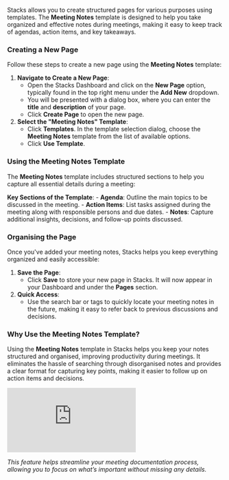 Stacks allows you to create structured pages for various purposes using templates. The **Meeting Notes** template is designed to help you take organized and effective notes during meetings, making it easy to keep track of agendas, action items, and key takeaways.

### Creating a New Page

Follow these steps to create a new page using the **Meeting Notes** template:

1. **Navigate to Create a New Page**:
    - Open the Stacks Dashboard and click on the **New Page** option, typically found in the top right menu under the **Add New** dropdown. 
    - You will be presented with a dialog box, where you can enter the **title** and **description** of your page.
    - Click **Create Page** to open the new page.
2. **Select the "Meeting Notes" Template**:
    - Click **Templates**. In the template selection dialog, choose the **Meeting Notes** template from the list of available options.
    - Click **Use Template**.

### Using the Meeting Notes Template

The **Meeting Notes** template includes structured sections to help you capture all essential details during a meeting:

**Key Sections of the Template**:
    - **Agenda**: Outline the main topics to be discussed in the meeting.
    - **Action Items**: List tasks assigned during the meeting along with responsible persons and due dates.
    - **Notes**: Capture additional insights, decisions, and follow-up points discussed.

### Organising the Page

Once you've added your meeting notes, Stacks helps you keep everything organized and easily accessible:

1. **Save the Page**:
    - Click **Save** to store your new page in Stacks. It will now appear in your Dashboard and under the **Pages** section.
2. **Quick Access**:
    - Use the search bar or tags to quickly locate your meeting notes in the future, making it easy to refer back to previous discussions and decisions.

### Why Use the Meeting Notes Template?

Using the **Meeting Notes** template in Stacks helps you keep your notes structured and organised, improving productivity during meetings. It eliminates the hassle of searching through disorganised notes and provides a clear format for capturing key points, making it easier to follow up on action items and decisions.

<iframe class="w-full aspect-video" src="https://www.youtube.com/embed/G5Jwi0f6iYo" title="YouTube video player" frameborder="0" allow="accelerometer; autoplay; clipboard-write; encrypted-media; gyroscope; picture-in-picture; web-share" referrerpolicy="strict-origin-when-cross-origin" allowfullscreen></iframe>

*This feature helps streamline your meeting documentation process, allowing you to focus on what’s important without missing any details.*